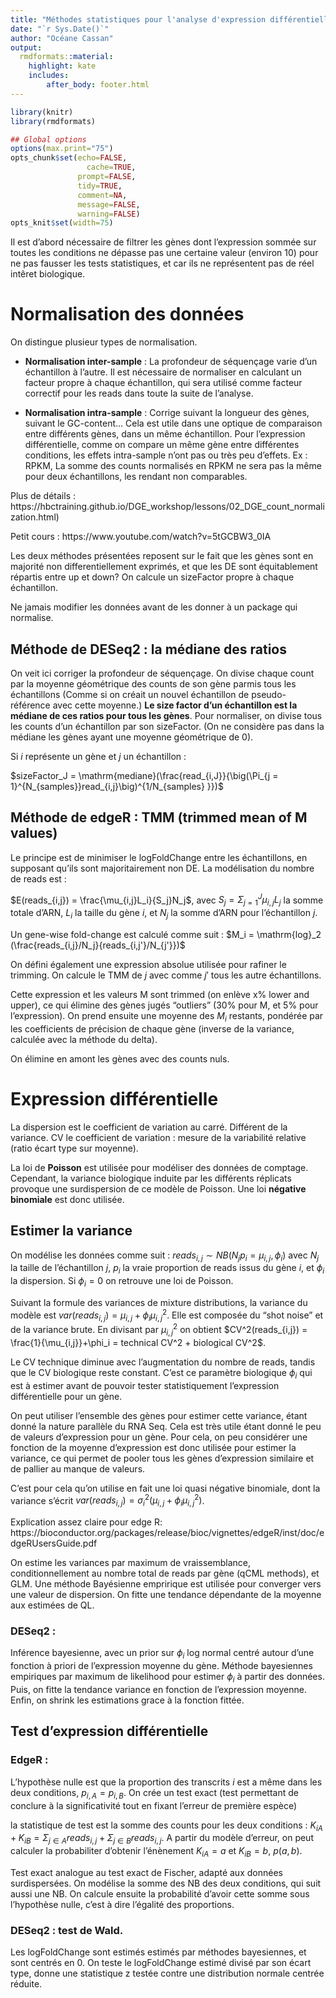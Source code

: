 ```yaml
---
title: "Méthodes statistiques pour l'analyse d'expression différentielle RNA-Seq"
date: "`r Sys.Date()`"
author: "Océane Cassan"
output:
  rmdformats::material:
    highlight: kate
    includes:
        after_body: footer.html
---
```


```r
library(knitr)
library(rmdformats)

## Global options
options(max.print="75")
opts_chunk$set(echo=FALSE,
	             cache=TRUE,
               prompt=FALSE,
               tidy=TRUE,
               comment=NA,
               message=FALSE,
               warning=FALSE)
opts_knit$set(width=75)
```


Il est d'abord nécessaire de filtrer les gènes dont l'expression sommée sur toutes les conditions ne dépasse pas une certaine valeur (environ 10) pour ne pas fausser les tests statistiques, et car ils ne représentent pas de réel intêret biologique.

# Normalisation des données

On distingue plusieur types de normalisation.

- **Normalisation inter-sample** : La profondeur de séquençage varie d'un échantillon à l'autre. Il est nécessaire de normaliser en calculant un facteur propre à chaque échantillon, qui sera utilisé comme facteur correctif pour les reads dans toute la suite de l'analyse.

- **Normalisation intra-sample** : Corrige suivant la longueur des gènes, suivant le GC-content... Cela est utile dans une optique de comparaison entre différents gènes, dans un même échantillon. Pour l'expression différentielle, comme on compare un même gène entre différentes conditions, les effets intra-sample n'ont pas ou très peu d'effets. Ex : RPKM, La somme des counts normalisés en RPKM ne sera pas la même pour deux échantillons, les rendant non comparables.


Plus de détails : https://hbctraining.github.io/DGE_workshop/lessons/02_DGE_count_normalization.html) 

Petit cours : https://www.youtube.com/watch?v=5tGCBW3_0IA

Les deux méthodes présentées reposent sur le fait que les gènes sont en majorité non differentiellement exprimés, et que les DE sont équitablement répartis entre up et down? On calcule un sizeFactor propre à chaque échantillon.

Ne jamais modifier les données avant de les donner à un package qui normalise.

## Méthode de DESeq2 : la médiane des ratios

On veit ici corriger la profondeur de séquençage. On divise chaque count par la moyenne géométrique des counts de son gène parmis tous les échantillons (Comme si on créait un nouvel échantillon de pseudo-référence avec cette moyenne.) **Le size factor d'un échantillon est la médiane de ces ratios pour tous les gènes**. Pour normaliser, on divise tous les counts d'un échantillon par son sizeFactor. (On ne considère pas dans la médiane les gènes ayant une moyenne géométrique de 0).

Si $i$ représente un gène et $j$ un échantillon :

$sizeFactor_J = \mathrm{mediane}(\frac{read_{i,J}}{\big(\Pi_{j = 1}^{N_{samples}}read_{i,j}\big)^{1/N_{samples} }})$ 

## Méthode de edgeR : TMM (trimmed mean of M values)

Le principe est de minimiser le logFoldChange entre les échantillons, en supposant qu'ils sont majoritairement non DE. La modélisation du nombre de reads est : 

$E(reads_{i,j}) = \frac{\mu_{i,j}L_i}{S_j}N_j$, avec $S_j = \Sigma_{j=1}^J\mu_{i,j}L_j$ la somme totale d'ARN, $L_i$ la taille du gène $i$, et $N_j$ la somme d'ARN pour l'échantillon $j$.

Un gene-wise fold-change est calculé comme suit : $M_i = \mathrm{log}_2 (\frac{reads_{i,j}/N_j}{reads_{i,j'}/N_{j'}})$

On défini également une expression absolue utilisée pour rafiner le trimming.
On calcule le TMM de $j$ avec comme $j'$ tous les autre échantillons.

Cette expression et les valeurs M sont trimmed (on enlève x% lower and upper), ce qui élimine des gènes jugés "outliers" (30\% pour M, et 5\% pour l'expression). On prend ensuite une moyenne des $M_i$ restants, pondérée par les coefficients de précision de chaque gène (inverse de la variance, calculée avec la méthode du delta).

On élimine en amont les gènes avec des counts nuls.

# Expression différentielle

La dispersion est le coefficient de variation au carré. Différent de la variance. CV le coefficient de variation : mesure de la variabilité relative (ratio écart type sur moyenne).

La loi de **Poisson** est utilisée pour modéliser des données de comptage.
Cependant, la variance biologique induite par les différents réplicats provoque une surdispersion de ce modèle de Poisson. Une loi **négative binomiale** est donc utilisée.

## Estimer la variance

On modélise les données comme suit : $reads_{i,j} \sim  NB(N_jp_i = \mu_{i,j}, \phi_i)$ avec $N_j$ la taille de l'échantillon $j$, $p_i$ la vraie proportion de reads issus du gène $i$, et $\phi_i$ la dispersion. Si $\phi_i = 0$ on retrouve une loi de Poisson.


Suivant la formule des variances de mixture distributions, la variance du modèle est $var(reads_{i,j}) = \mu_{i,j}+\phi_i\mu_{i,j}^2$. Elle est composée du "shot noise" et de la variance brute. En divisant par $\mu_{i,j}^2$ on obtient $CV^2(reads_{i,j}) = \frac{1}{\mu_{i,j}}+\phi_i =  technical CV^2 +  biological CV^2$. 

Le CV technique diminue avec l'augmentation du nombre de reads, tandis que le CV biologique reste constant. C'est ce paramètre biologique $\phi_i$ qui est à estimer avant de pouvoir tester statistiquement l'expression différentielle pour un gène.


On peut utiliser l'ensemble des gènes pour estimer cette variance, étant donné la nature parallèle du RNA Seq. Cela est très utile étant donné le peu de valeurs d'expression pour un gène. Pour cela, on peu considérer une fonction de la moyenne d'expression est donc utilisée pour estimer la variance, ce qui permet de pooler tous les gènes d'expression similaire et de pallier au manque de valeurs.

C'est pour cela qu'on utilise en fait une loi quasi négative binomiale, dont la variance s'écrit $var(reads_{i,j}) = \sigma_i^2(\mu_{i,j}+\phi_i\mu_{i,j}^2)$.

Explication assez claire pour edge R: https://bioconductor.org/packages/release/bioc/vignettes/edgeR/inst/doc/edgeRUsersGuide.pdf


On estime les variances par maximum de vraissemblance, conditionnellement au nombre total de reads par gène (qCML methods), et GLM.
Une méthode Bayésienne empririque est utilisée pour converger vers une valeur de dispersion.
On fitte une tendance dépendante de la moyenne aux estimées de QL.


### DESeq2 : 

Inférence bayesienne, avec un prior sur $\phi_i$ log normal centré autour d'une fonction à priori de l'expression moyenne du gène. 
Méthode bayesiennes empiriques par maximum de likelihood pour estimer $\phi_i$ à partir des données. Puis, on fitte la tendance variance en fonction de l'expression moyenne. Enfin, on shrink les estimations grace à la fonction fittée.


## Test d'expression différentielle

### EdgeR : 
L'hypothèse nulle est que la proportion des transcrits $i$ est a même dans les deux conditions, $p_{i,A} = p_{i,B}$.
On crée un test exact (test permettant de conclure à la significativité tout en fixant l'erreur de première espèce)

la statistique de test est la somme des counts pour les deux conditions : $K_{iA} + K_{iB} = \Sigma_{j \in A} reads_{i,j} + \Sigma_{j \in B} reads_{i,j}$. A partir du modèle d'erreur, on peut calculer la probabiliter d'obtenir l'énènement $K_{iA} = a$ et $K_{iB} = b$, $p(a,b)$.


Test exact analogue au test exact de Fischer, adapté aux données surdispersées.
On modélise la somme des NB des deux conditions, qui suit aussi une NB. On calcule ensuite la probabilité d'avoir cette somme sous l'hypothèse nulle, c'est à dire l'égalité des proportions.


### DESeq2 : test de Wald.

Les logFoldChange sont estimés estimés par méthodes bayesiennes, et sont centrés en 0.
On teste le logFoldChange estimé divisé par son écart type, donne une statistique z testée contre une distribution normale centrée réduite.


